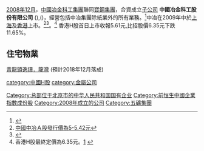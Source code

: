 {{Infobox_Company |
  company_name_zh = 中國冶金科工股份有限公司 |
  company_name = 中國冶金科工股份有限公司|
  company_logo = <!-- 注释: [[File:mcc.gif|File:mcc.gif]] --> |
  company_type = [[國有企業|國有企業]]|
  image = MCC Tower (20160919145552).jpg|
  foundation = 2008年 |
  location =[[中國|中國]][[北京|北京]]|
  industry = [[冶金|冶金]]|
  key_people = [[董事長|董事長]]：國文清| 
  sales =  |
  profit =  |
  asset =  |
  market_value = |
  num_employees = |
  revenue = |
  products = |
  parent = |
  homepage = [http://www.mccchina.com/ 中國冶金科工股份有限公司]
}}
[[2008年12月|2008年12月]]，[[中國冶金科工集團|中國冶金科工集團]]聯同[[寶鋼集團|寶鋼集團]]，合資成立[[子公司|子公司]] '''中國冶金科工股份有限公司''' ({{SSE|601618}}),({{HKEX|1618}})，經營包括中冶集團除紙業外的所有業務。<ref>{{Cite web |url=http://biz.cn.yahoo.com/08-12-/4/shuo.html |title=成立股份公司 中冶集团确立上市主体 |accessdate=2015-06-07 |archive-date=2012-07-10 |archive-url=https://archive.is/20120710073906/http://biz.cn.yahoo.com/08-12-/4/shuo.html |dead-url=no }}</ref>中冶在2009年中於[[上海證券交易所|上海]]及[[香港交易所|香港]]上市。<ref>[http://hk.news.yahoo.com/article/090908/9/e3tc.html 中國中冶Ａ股發行價為5-5.42元]{{dead link|date=2017年11月 |bot=InternetArchiveBot |fix-attempted=yes }}</ref><ref>{{Cite web |url=http://www.finet.hk/mainsite/newscenter/FINETHK/380795.html |title=中冶H股擬週五招股籌196億，入場費每手6,810元 |accessdate=2015-06-07 |archive-date=2017-10-01 |archive-url=https://web.archive.org/web/20171001220418/http://www.finet.hk/mainsite/newscenter/FINETHK/380795.html |dead-url=no }}</ref>。<ref>香港H股最終定價為6.35元。[http://www.orientaldaily.on.cc/cnt/finance/20090919/00202_001.html] {{Wayback|url=http://www.orientaldaily.on.cc/cnt/finance/20090919/00202_001.html |date=20100212140231 }}</ref>
香港H股首日上市收報5.61元,比招股價6.35元下跌11.65%。

==住宅物業==
[[青龍頭|青龍頭]][[逸璟．龍灣|逸璟．龍灣]] (預計2018年12月落成)

{{SSE 50}}

[[category:中國H股|category:中國H股]]
[[category:金屬公司|category:金屬公司]]
[[Category:总部位于北京市的中华人民共和国国有企业|Category:总部位于北京市的中华人民共和国国有企业]]
[[Category:前恒生中國企業指數成份股|Category:前恒生中國企業指數成份股]]
[[Category:2008年成立的公司|Category:2008年成立的公司]]
[[Category:五礦集團|Category:五礦集團]]